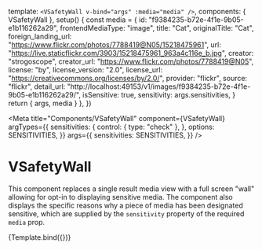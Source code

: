 


  template: `<VSafetyWall v-bind="args" :media="media" />`,
  components: { VSafetyWall },
  setup() {
    const media = {
      id: "f9384235-b72e-4f1e-9b05-e1b116262a29",
      frontendMediaType: "image",
      title: "Cat",
      originalTitle: "Cat",
      foreign_landing_url:
        "https://www.flickr.com/photos/7788419@N05/15218475961",
      url: "https://live.staticflickr.com/3903/15218475961_963a4c116e_b.jpg",
      creator: "strogoscope",
      creator_url: "https://www.flickr.com/photos/7788419@N05",
      license: "by",
      license_version: "2.0",
      license_url: "https://creativecommons.org/licenses/by/2.0/",
      provider: "flickr",
      source: "flickr",
      detail_url:
        "http://localhost:49153/v1/images/f9384235-b72e-4f1e-9b05-e1b116262a29/",
      isSensitive: true,
      sensitivity: args.sensitivities,
    }
    return { args, media }
  },
})

<Meta
  title="Components/VSafetyWall"
  component={VSafetyWall}
  argTypes={{
    sensitivities: {
      control: { type: "check" },
    },
    options: SENSITIVITIES,
  }}
  args={{
    sensitivities: SENSITIVITIES,
  }}
/>

# VSafetyWall

This component replaces a single result media view with a full screen "wall"
allowing for opt-in to displaying sensitive media. The component also displays
the specific reasons why a piece of media has been designated sensitive, which
are supplied by the `sensitivity` property of the required `media` prop.

<Canvas>
  <Story name="default">{Template.bind({})}</Story>
</Canvas>
